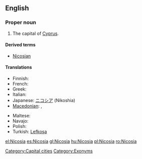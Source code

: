 {{wikipedia}}
==English==

===Proper noun===
{{en-proper noun}}

# The capital of [[Cyprus]].

====Derived terms====
* [[Nicosian]]

====Translations====
{{trans-top|capital of Cyprus}}
* Finnish: {{t-|fi|Nikosia}}
* French: {{t+|fr|Nicosie}}
* Greek: {{t+|el|Λευκωσία|f|tr=Lefkosía|sc=Grek}}
* Italian: {{t-|it|Nicosia|f}}
* Japanese: [[ニコシア]] (Nikoshia)
* [[Macedonian]]: {{t|mk|Никозија|f|tr=Nikózija|sc=Cyrl|xs=Macedonian}},  {{t|mk|Левкозија|f|tr=Levkózija|sc=Cyrl|xs=Macedonian}}
{{trans-mid}}
* Maltese: {{t-|mt|Nikosija|xs=Maltese}}
* Navajo: {{tø|nv|Nikʼóósiya}}
* Polish: {{t+|pl|Nikozja|f}}
* Turkish: [[Lefkoşa]]
{{trans-bottom}}

[[Category:Capital cities]]
[[Category:Exonyms]]

[[el:Nicosia]]
[[es:Nicosia]]
[[gl:Nicosia]]
[[hu:Nicosia]]
[[pl:Nicosia]]
[[ro:Nicosia]]